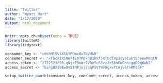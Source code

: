 ```yaml
---
title: "Twitter"
author: "Wyatt Hurt"
date: "3/17/2020"
output: html_document
---
```


```r

knitr::opts_chunk$set(echo = TRUE)
library(twitteR)
library(tidytext)

consumer_key <- "cWehMlSV3XSkYPOmx8uTbVHkB"
consumer_secret <- "xTbcXiXSNH7fEm7P6kh81Kkf5XTUdlHp3sysCukt5JeewMmqtN"
access_token <- "2722523293-qNjrF5uWr7VDnSuSSzzJr50bEWChsigqD2g6wNl"
access_secret <- "EihgBXI9Ew8vSfNPjsjzaqP5VtWv0gxvYCAjv6fvRMs5F"

setup_twitter_oauth(consumer_key, consumer_secret, access_token, access_secret)
```



